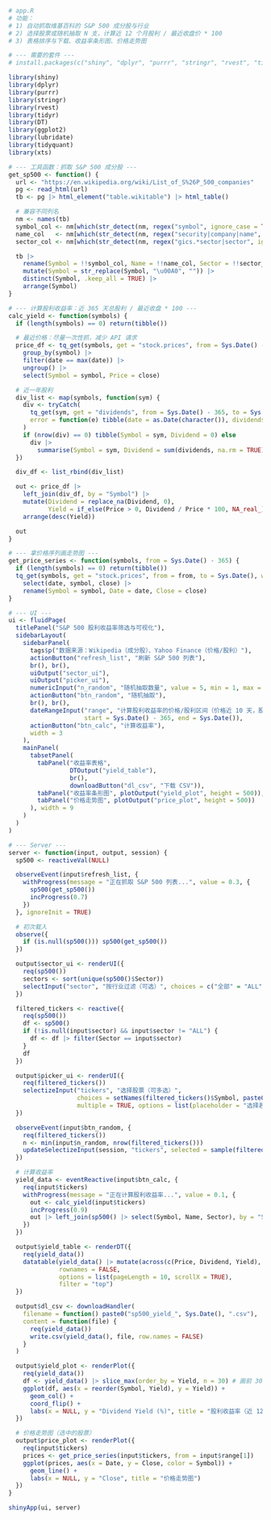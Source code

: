 ```r
# app.R
# 功能：
# 1) 自动抓取维基百科的 S&P 500 成分股与行业
# 2) 选择股票或随机抽取 N 支，计算近 12 个月股利 / 最近收盘价 * 100
# 3) 表格排序与下载、收益率条形图、价格走势图

# --- 需要的套件 ---
# install.packages(c("shiny", "dplyr", "purrr", "stringr", "rvest", "tidyr", "DT", "ggplot2", "lubridate", "tidyquant", "xts"))

library(shiny)
library(dplyr)
library(purrr)
library(stringr)
library(rvest)
library(tidyr)
library(DT)
library(ggplot2)
library(lubridate)
library(tidyquant)
library(xts)

# --- 工具函数：抓取 S&P 500 成分股 ---
get_sp500 <- function() {
  url <- "https://en.wikipedia.org/wiki/List_of_S%26P_500_companies"
  pg <- read_html(url)
  tb <- pg |> html_element("table.wikitable") |> html_table()

  # 兼容不同列名
  nm <- names(tb)
  symbol_col <- nm[which(str_detect(nm, regex("symbol", ignore_case = TRUE)))[1]]
  name_col   <- nm[which(str_detect(nm, regex("security|company|name", ignore_case = TRUE)))[1]]
  sector_col <- nm[which(str_detect(nm, regex("gics.*sector|sector", ignore_case = TRUE)))[1]]

  tb |> 
    rename(Symbol = !!symbol_col, Name = !!name_col, Sector = !!sector_col) |> 
    mutate(Symbol = str_replace(Symbol, "\u00A0", "")) |> 
    distinct(Symbol, .keep_all = TRUE) |> 
    arrange(Symbol)
}

# --- 计算股利收益率：近 365 天总股利 / 最近收盘 * 100 ---
calc_yield <- function(symbols) {
  if (length(symbols) == 0) return(tibble())

  # 最近价格：尽量一次性抓，减少 API 请求
  price_df <- tq_get(symbols, get = "stock.prices", from = Sys.Date() - 10, to = Sys.Date(), warnings = FALSE) |>
    group_by(symbol) |>
    filter(date == max(date)) |>
    ungroup() |>
    select(Symbol = symbol, Price = close)

  # 近一年股利
  div_list <- map(symbols, function(sym) {
    div <- tryCatch(
      tq_get(sym, get = "dividends", from = Sys.Date() - 365, to = Sys.Date(), warnings = FALSE),
      error = function(e) tibble(date = as.Date(character()), dividends = numeric())
    )
    if (nrow(div) == 0) tibble(Symbol = sym, Dividend = 0) else
      div |>
        summarise(Symbol = sym, Dividend = sum(dividends, na.rm = TRUE))
  })

  div_df <- list_rbind(div_list)

  out <- price_df |>
    left_join(div_df, by = "Symbol") |>
    mutate(Dividend = replace_na(Dividend, 0),
           Yield = if_else(Price > 0, Dividend / Price * 100, NA_real_)) |>
    arrange(desc(Yield))

  out
}

# --- 拿价格序列画走势图 ---
get_price_series <- function(symbols, from = Sys.Date() - 365) {
  if (length(symbols) == 0) return(tibble())
  tq_get(symbols, get = "stock.prices", from = from, to = Sys.Date(), warnings = FALSE) |>
    select(date, symbol, close) |>
    rename(Symbol = symbol, Date = date, Close = close)
}

# --- UI ---
ui <- fluidPage(
  titlePanel("S&P 500 股利收益率筛选与可视化"),
  sidebarLayout(
    sidebarPanel(
      tags$p("数据来源：Wikipedia（成分股）、Yahoo Finance（价格/股利）"),
      actionButton("refresh_list", "刷新 S&P 500 列表"),
      br(), br(),
      uiOutput("sector_ui"),
      uiOutput("picker_ui"),
      numericInput("n_random", "随机抽取数量", value = 5, min = 1, max = 50, step = 1),
      actionButton("btn_random", "随机抽取"),
      br(), br(),
      dateRangeInput("range", "计算股利收益率的价格/股利区间（价格近 10 天，股利近 365 天固定）", 
                     start = Sys.Date() - 365, end = Sys.Date()),
      actionButton("btn_calc", "计算收益率"),
      width = 3
    ),
    mainPanel(
      tabsetPanel(
        tabPanel("收益率表格", 
                 DTOutput("yield_table"),
                 br(),
                 downloadButton("dl_csv", "下载 CSV")),
        tabPanel("收益率条形图", plotOutput("yield_plot", height = 500)),
        tabPanel("价格走势图", plotOutput("price_plot", height = 500))
      ), width = 9
    )
  )
)

# --- Server ---
server <- function(input, output, session) {
  sp500 <- reactiveVal(NULL)

  observeEvent(input$refresh_list, {
    withProgress(message = "正在抓取 S&P 500 列表...", value = 0.3, {
      sp500(get_sp500())
      incProgress(0.7)
    })
  }, ignoreInit = TRUE)

  # 初次载入
  observe({
    if (is.null(sp500())) sp500(get_sp500())
  })

  output$sector_ui <- renderUI({
    req(sp500())
    sectors <- sort(unique(sp500()$Sector))
    selectInput("sector", "按行业过滤（可选）", choices = c("全部" = "ALL", sectors), selected = "ALL")
  })

  filtered_tickers <- reactive({
    req(sp500())
    df <- sp500()
    if (!is.null(input$sector) && input$sector != "ALL") {
      df <- df |> filter(Sector == input$sector)
    }
    df
  })

  output$picker_ui <- renderUI({
    req(filtered_tickers())
    selectizeInput("tickers", "选择股票（可多选）", 
                   choices = setNames(filtered_tickers()$Symbol, paste0(filtered_tickers()$Symbol, " — ", filtered_tickers()$Name)),
                   multiple = TRUE, options = list(placeholder = "选择若干股票，或点击‘随机抽取’"))
  })

  observeEvent(input$btn_random, {
    req(filtered_tickers())
    n <- min(input$n_random, nrow(filtered_tickers()))
    updateSelectizeInput(session, "tickers", selected = sample(filtered_tickers()$Symbol, n))
  })

  # 计算收益率
  yield_data <- eventReactive(input$btn_calc, {
    req(input$tickers)
    withProgress(message = "正在计算股利收益率...", value = 0.1, {
      out <- calc_yield(input$tickers)
      incProgress(0.9)
      out |> left_join(sp500() |> select(Symbol, Name, Sector), by = "Symbol")
    })
  })

  output$yield_table <- renderDT({
    req(yield_data())
    datatable(yield_data() |> mutate(across(c(Price, Dividend, Yield), ~ round(., 4))),
              rownames = FALSE,
              options = list(pageLength = 10, scrollX = TRUE),
              filter = "top")
  })

  output$dl_csv <- downloadHandler(
    filename = function() paste0("sp500_yield_", Sys.Date(), ".csv"),
    content = function(file) {
      req(yield_data())
      write.csv(yield_data(), file, row.names = FALSE)
    }
  )

  output$yield_plot <- renderPlot({
    req(yield_data())
    df <- yield_data() |> slice_max(order_by = Yield, n = 30) # 画前 30 名
    ggplot(df, aes(x = reorder(Symbol, Yield), y = Yield)) +
      geom_col() +
      coord_flip() +
      labs(x = NULL, y = "Dividend Yield (%)", title = "股利收益率（近 12 个月 / 最近收盘）")
  })

  # 价格走势图（选中的股票）
  output$price_plot <- renderPlot({
    req(input$tickers)
    prices <- get_price_series(input$tickers, from = input$range[1])
    ggplot(prices, aes(x = Date, y = Close, color = Symbol)) +
      geom_line() +
      labs(x = NULL, y = "Close", title = "价格走势图")
  })
}

shinyApp(ui, server)
```
